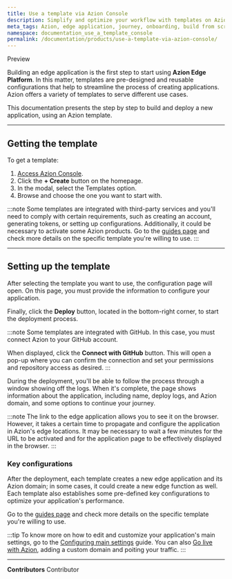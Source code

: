```yaml
---
title: Use a template via Azion Console
description: Simplify and optimize your workflow with templates on Azion Console. Enhance productivity and make operations effortlessly, saving time with existing templates.
meta_tags: Azion, edge application, journey, onboarding, build from scratch, domain, traffic
namespace: documentation_use_a_template_console
permalink: /documentation/products/use-a-template-via-azion-console/
---
```


<Tag severity="info" client:only="vue">
Preview
</Tag>

Building an edge application is the first step to start using **Azion Edge Platform**. In this matter, templates are pre-designed and reusable configurations that help to streamline the process of creating applications. Azion offers a variety of templates to serve different use cases.

This documentation presents the step by step to build and deploy a new application, using an Azion template.

<LinkButton link="/en/documentation/products/marketplace/templates/" label="go to templates reference" outlined /> 



---

## Getting the template

To get a template:

1. [Access Azion Console](https://console.azion.com/).
2. Click the **+ Create** button on the homepage.
3. In the modal, select the Templates option.
4. Browse and choose the one you want to start with.

:::note
Some templates are integrated with third-party services and you'll need to comply with certain requirements, such as creating an account, generating tokens, or setting up configurations. Additionally, it could be necessary to activate some Azion products. Go to the [guides page](https://www.azion.com/en/documentation/products/guides/#azion-templates) and check more details on the specific template you're willing to use.
:::

---

## Setting up the template

After selecting the template you want to use, the configuration page will open. On this page, you must provide the information to configure your application.

Finally, click the **Deploy** button, located in the bottom-right corner, to start the deployment process.

:::note
Some templates are integrated with GitHub. In this case, you must connect Azion to your GitHub account.

When displayed, click the **Connect with GitHub** button. This will open a pop-up where you can confirm the connection and set your permissions and repository access as desired.
:::

During the deployment, you'll be able to follow the process through a window showing off the logs. When it's complete, the page shows information about the application, including name, deploy logs, and Azion domain, and some options to continue your journey.

:::note
The link to the edge application allows you to see it on the browser. However, ​it takes a certain time to propagate and configure the application in Azion's edge locations. It may be necessary to wait a few minutes for the URL to be activated and for the application page to be effectively displayed in the browser.
:::

### Key configurations

After the deployment, each template creates a new edge application and its Azion domain; in some cases, it could create a new edge function as well. Each template also establishes some pre-defined key configurations to optimize your application's performance.

Go to the [guides page](https://www.azion.com/en/documentation/products/guides/#azion-templates) and check more details on the specific template you're willing to use.

:::tip
To know more on how to edit and customize your application's main settings, go to the [Configuring main settings](/en/documentation/products/guides/build/configure-main-settings/) guide. You can also [Go live with Azion](/en/documentation/products/go-live-with-azion/), adding a custom domain and poiting your traffic.
:::

---


**Contributors** <ContributorList>Contributor</ContributorList>

